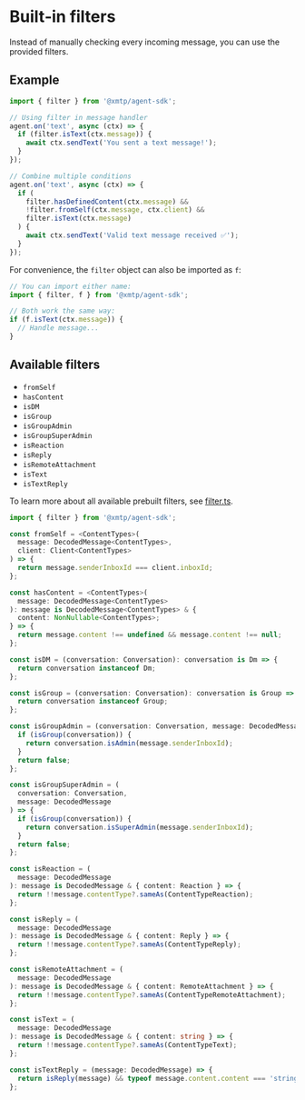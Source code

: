# Built‑in filters

Instead of manually checking every incoming message, you can use the provided filters.

## Example

```ts
import { filter } from '@xmtp/agent-sdk';

// Using filter in message handler
agent.on('text', async (ctx) => {
  if (filter.isText(ctx.message)) {
    await ctx.sendText('You sent a text message!');
  }
});

// Combine multiple conditions
agent.on('text', async (ctx) => {
  if (
    filter.hasDefinedContent(ctx.message) &&
    !filter.fromSelf(ctx.message, ctx.client) &&
    filter.isText(ctx.message)
  ) {
    await ctx.sendText('Valid text message received ✅');
  }
});
```

For convenience, the `filter` object can also be imported as `f`:

```ts
// You can import either name:
import { filter, f } from '@xmtp/agent-sdk';

// Both work the same way:
if (f.isText(ctx.message)) {
  // Handle message...
}
```

## Available filters

- `fromSelf`
- `hasContent`
- `isDM`
- `isGroup`
- `isGroupAdmin`
- `isGroupSuperAdmin`
- `isReaction`
- `isReply`
- `isRemoteAttachment`
- `isText`
- `isTextReply`

To learn more about all available prebuilt filters, see [filter.ts](https://github.com/xmtp/xmtp-js/blob/main/sdks/agent-sdk/src/utils/filter.ts).

```ts [Node]
import { filter } from '@xmtp/agent-sdk';

const fromSelf = <ContentTypes>(
  message: DecodedMessage<ContentTypes>,
  client: Client<ContentTypes>
) => {
  return message.senderInboxId === client.inboxId;
};

const hasContent = <ContentTypes>(
  message: DecodedMessage<ContentTypes>
): message is DecodedMessage<ContentTypes> & {
  content: NonNullable<ContentTypes>;
} => {
  return message.content !== undefined && message.content !== null;
};

const isDM = (conversation: Conversation): conversation is Dm => {
  return conversation instanceof Dm;
};

const isGroup = (conversation: Conversation): conversation is Group => {
  return conversation instanceof Group;
};

const isGroupAdmin = (conversation: Conversation, message: DecodedMessage) => {
  if (isGroup(conversation)) {
    return conversation.isAdmin(message.senderInboxId);
  }
  return false;
};

const isGroupSuperAdmin = (
  conversation: Conversation,
  message: DecodedMessage
) => {
  if (isGroup(conversation)) {
    return conversation.isSuperAdmin(message.senderInboxId);
  }
  return false;
};

const isReaction = (
  message: DecodedMessage
): message is DecodedMessage & { content: Reaction } => {
  return !!message.contentType?.sameAs(ContentTypeReaction);
};

const isReply = (
  message: DecodedMessage
): message is DecodedMessage & { content: Reply } => {
  return !!message.contentType?.sameAs(ContentTypeReply);
};

const isRemoteAttachment = (
  message: DecodedMessage
): message is DecodedMessage & { content: RemoteAttachment } => {
  return !!message.contentType?.sameAs(ContentTypeRemoteAttachment);
};

const isText = (
  message: DecodedMessage
): message is DecodedMessage & { content: string } => {
  return !!message.contentType?.sameAs(ContentTypeText);
};

const isTextReply = (message: DecodedMessage) => {
  return isReply(message) && typeof message.content.content === 'string';
};
```
